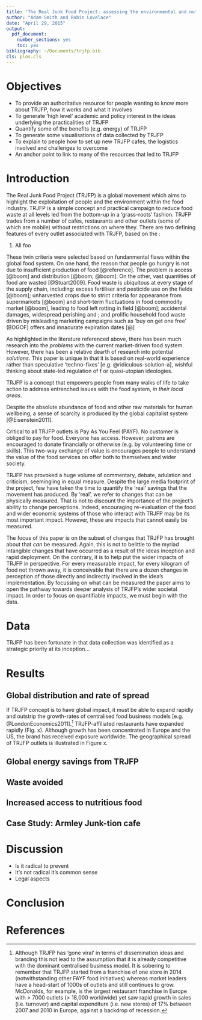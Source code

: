 ```yaml
---
title: 'The Real Junk Food Project: assessing the environmental and nutritional benefits of a global grass-roots movement'
author: "Adam Smith and Robin Lovelace"
date: "April 29, 2015"
output:
  pdf_document:
    number_sections: yes
    toc: yes
bibliography: ~/Documents/trjfp.bib
cls: plos.cls
---
```


# Objectives

- To provide an authoritative resource for people wanting to know more about TRJFP,
how it works and what it involves
- To generate 'high level' academic and policy interest in the ideas underlying
the practicalities of TRJFP
- Quantify some of the benefits (e.g. energy) of TRJFP
- To generate some visualisations of data collected by TRJFP
- To explain to people how to set up new TRJFP cafes, the logistics involved and
challenges to overcome
- An anchor point to link to many of the resources that led to TRJFP

# Introduction 

The Real Junk Food Project (TRJFP) is a global movement 
which aims to highlight the exploitation of people and the environment within
the food industry. TRJFP is a simple concept and practical campaign to reduce
food waste at all levels led from the bottom-up in a 'grass-roots' fashion.
TRJFP trades from a number of cafes, restaurants and other outlets
(some of which are mobile) without restrictions on where they. 
There are two defining features of every outlet associated with TRJFP,
based on the :

1. All foo


These twin criteria were selected based on fundanmental flaws within the 
global food system. On one hand, the reason that people go hungry is not
due to insufficient production of food [@reference]. The problem is access
[@boom] and distribution [@boom; @boom].
On the other, vast quantities of food are wasted [@Stuart2009]. Food waste
is ubiquitous at every stage of the supply chain, including: excess fertiliser and
pesticide use on the fields [@boom]; unharvested crops due to strict criteria
for appearance from supermarkets [@boom]
and short-term fluctuations in food commodity market [@boom], leading to
food left rotting in field [@boom]; accidental damages, widespread perishing
and ; and prolific household food waste driven by misleading marketing
campaigns such as 'buy on get one free' (BOGOF) offers and innacurate
expiration dates [@]

As highlighted in the literature referenced above, there has been much
research into the *problems* with the current market-driven food system.
However, there has been a relative dearth of research into potential
*solutions*. This paper is unique in that it is based on real-world experience
rather than speculative 'techno-fixes' [e.g. @ridiculous-solution-a],
wishful thinking about state-led regulation of f
or quasi-utopian ideologies. 

TRJFP is a concept that empowers people from many walks of life to take action
to address entrenched issues with the food system, *in their local areas*.

Despite the absolute abundance of food and other raw materials for human
wellbeing, a sense of scarcity is produced by the global capitalist system
[@Eisenstein2011]. 

Critical to all TRJFP outlets is Pay As You Feel (PAYF). No customer is obliged
to pay for food. Everyone has access. However, patrons are encouraged to donate
financially or otherwise (e.g. by volunteering time or skills). This two-way
exchange of value is encourages people to understand the value of the food
services on offer both to themselves and wider society.

TRJFP has provoked a huge volume of commentary, debate, adulation and criticism,
seemingling in equal measure. Despite the large media footprint of the project,
few have taken the time to quantify the 'real' savings that the movement has
produced. By 'real', we refer to changes that can be physically measured. That
is not to discount the importance of the project's ability to change perceptions.
Indeed, encouraging re-evaluation of the food and wider economic systems of
those who interact with TRJFP may be its most important impact. However, these
are impacts that cannot easily be measured.

The focus of this paper is on the subset of changes that TRJFP has brought
about that *can* be measured. Again, this is not to belittle to the myriad
intangible changes that have occurred as a result of the ideas inception and
rapid deployment. On the contrary, it is to help put the wider impacts of
TRJFP in perspective. For every measurable impact, for every kilogram of food
not thrown away, it is conceivable that there are a dozen changes in perception
of those directly and indirectly involved in the idea's implementation.
By focussing on what can be measured the paper aims to open the pathway
towards deeper analysis of TRJFP's wider societal impact. In order to focus on
quantifiable impacts, we must begin with the data.

# Data

TRJFP has been fortunate in that data collection was identified as a strategic
priority at its inception...

# Results 

## Global distribution and rate of spread

If TRJFP concept is to have global impact, it must be able to expand rapidly
and outstrip the growth-rates of centralised food business models
[e.g. @LondonEconomics2011].^[Although TRJFP
has 'gone viral'
in terms of dissemination ideas and branding this not lead to the
assumption that it is already competitive with the dominant centralised
business model.
It is sobering to remember that TRJFP started from a franchise of
one store in 2014 (notwithstanding other FAYF food initiatives) whereas market
leaders have a head-start of 1000s of outlets and still
continues to grow. McDonalds, for example,
is the largest restaurant franchise in Europe with > 7000 outlets
(> 18,000 worldwide) yet saw rapid growth in sales
(i.e. turnover) and capital expenditure (i.e. new stores) of 17%
between 2007 and 2010 in Europe, against a backdrop of recession.
]
TRJFP-affiliated restaurants have expanded rapidly (Fig. x).
Although growth has been concentrated in Europe and the US, the
brand has received exposure worldwide. The geographical spread of
TRJFP outlets is illustrated in Figure x.

## Global energy savings from TRJFP

## Waste avoided

## Increased access to nutritious food

## Case Study: Armley Junk-tion cafe

# Discussion

- Is it radical to prevent 
- It's not radical it's common sense
- Legal aspects

# Conclusion

# References
